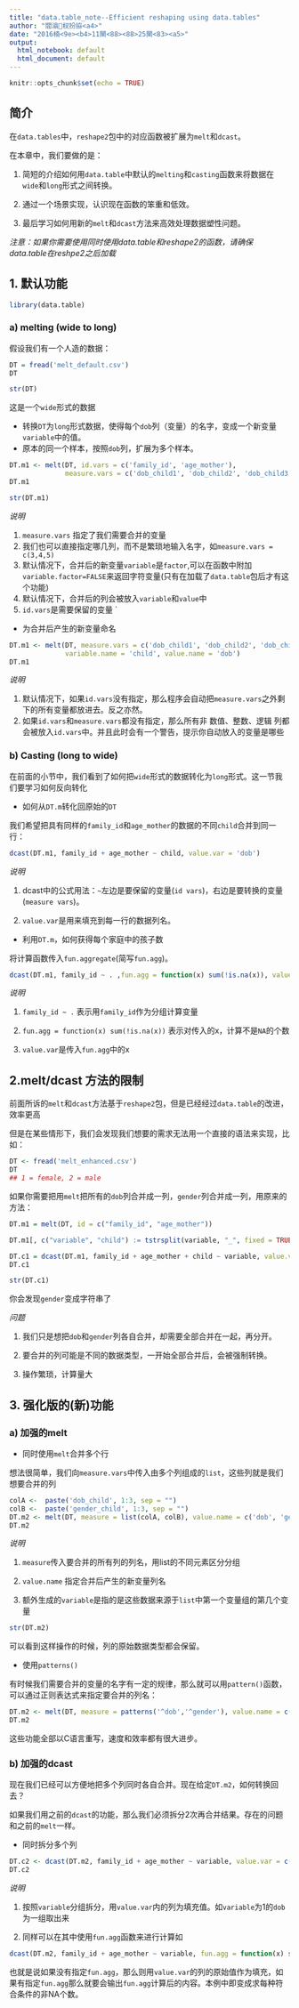 ```yaml
---
title: "data.table_note--Efficient reshaping using data.tables"
author: "閻滃杈扮拹<a4>"
date: "2016楠<9e><b4>11閺<88><88>25閺<83><a5>"
output:
  html_notebook: default
  html_document: default
---
```


```r
knitr::opts_chunk$set(echo = TRUE)
```

## 简介

在`data.tables`中，`reshape2`包中的对应函数被扩展为`melt`和`dcast`。

在本章中，我们要做的是：

1. 简短的介绍如何用`data.table`中默认的`melting`和`casting`函数来将数据在`wide`和`long`形式之间转换。

2. 通过一个场景实现，认识现在函数的笨重和低效。

3. 最后学习如何用新的`melt`和`dcast`方法来高效处理数据塑性问题。

*注意：如果你需要使用同时使用data.table和reshape2的函数，请确保data.table在reshpe2之后加载*

## 1. 默认功能

```r
library(data.table)
```


### a) melting (wide to long) 

假设我们有一个人造的数据：

```r
DT = fread('melt_default.csv')
DT
```

```r
str(DT)
```

这是一个`wide`形式的数据

- 转换`DT`为`long`形式数据，使得每个`dob`列（变量）的名字，变成一个新变量`variable`中的值。
- 原本的同一个样本，按照`dob`列，扩展为多个样本。

```r
DT.m1 <- melt(DT, id.vars = c('family_id', 'age_mother'), 
              measure.vars = c('dob_child1', 'dob_child2', 'dob_child3'))
DT.m1
```

```r
str(DT.m1)
```

*说明*

1. `measure.vars` 指定了我们需要合并的变量
2. 我们也可以直接指定哪几列，而不是繁琐地输入名字，如`measure.vars = c(3,4,5)`
3. 默认情况下，合并后的新变量`variable`是`factor`,可以在函数中附加`variable.factor=FALSE`来返回字符变量(只有在加载了`data.table`包后才有这个功能)
4. 默认情况下，合并后的列会被放入`variable`和`value`中
5. `id.vars`是需要保留的变量
`
- 为合并后产生的新变量命名

```r
DT.m1 <- melt(DT, measure.vars = c('dob_child1', 'dob_child2', 'dob_child3'), 
              variable.name = 'child', value.name = 'dob')
DT.m1
```

*说明*

1. 默认情况下，如果`id.vars`没有指定，那么程序会自动把`measure.vars`之外剩下的所有变量都放进去。反之亦然。
2. 如果`id.vars`和`measure.vars`都没有指定，那么所有非 数值、整数、逻辑 列都会被放入`id.vars`中。并且此时会有一个警告，提示你自动放入的变量是哪些

### b) Casting (long to wide)

在前面的小节中，我们看到了如何把`wide`形式的数据转化为`long`形式。这一节我们要学习如何反向转化

- 如何从`DT.m`转化回原始的`DT`

我们希望把具有同样的`family_id`和`age_mother`的数据的不同`child`合并到同一行：

```r
dcast(DT.m1, family_id + age_mother ~ child, value.var = 'dob')
```

*说明*

1. dcast中的公式用法：`~`左边是要保留的变量(`id vars`)，右边是要转换的变量(`measure vars`)。

2. `value.var`是用来填充到每一行的数据列名。

- 利用`DT.m`，如何获得每个家庭中的孩子数

将计算函数传入`fun.aggregate`(简写`fun.agg`)。

```r
dcast(DT.m1, family_id ~ . ,fun.agg = function(x) sum(!is.na(x)), value.var = 'dob')
```

*说明*

1. `family_id ~ .` 表示用`family_id`作为分组计算变量

2. `fun.agg = function(x) sum(!is.na(x))` 表示对传入的x，计算不是`NA`的个数

3. `value.var`是传入`fun.agg`中的x

## 2.melt/dcast 方法的限制

前面所诉的`melt`和`dcast`方法基于`reshape2`包，但是已经经过`data.table`的改进，效率更高

但是在某些情形下，我们会发现我们想要的需求无法用一个直接的语法来实现，比如：

```r
DT <- fread('melt_enhanced.csv')
DT
## 1 = female, 2 = male
```

如果你需要把用`melt`把所有的`dob`列合并成一列，`gender`列合并成一列，用原来的方法：

```r
DT.m1 = melt(DT, id = c("family_id", "age_mother"))
```

```r
DT.m1[, c("variable", "child") := tstrsplit(variable, "_", fixed = TRUE)]
```

```r
DT.c1 = dcast(DT.m1, family_id + age_mother + child ~ variable, value.var = "value")
DT.c1
```

```r
str(DT.c1)
```

你会发现`gender`变成字符串了

*问题*

1. 我们只是想把`dob`和`gender`列各自合并，却需要全部合并在一起，再分开。

2. 要合并的列可能是不同的数据类型，一开始全部合并后，会被强制转换。

3. 操作繁琐，计算量大

## 3. 强化版的(新)功能

### a) 加强的melt

- 同时使用`melt`合并多个行

想法很简单，我们向`measure.vars`中传入由多个列组成的`list`，这些列就是我们想要合并的列

```r
colA <-  paste('dob_child', 1:3, sep = "") 
colB <-  paste('gender_child', 1:3, sep = "")
DT.m2 <- melt(DT, measure = list(colA, colB), value.name = c('dob', 'gender')) 
DT.m2
```

*说明*

1. `measure`传入要合并的所有列的列名，用list的不同元素区分分组

2. `value.name` 指定合并后产生的新变量列名

3. 额外生成的`variable`是指的是这些数据来源于`list`中第一个变量组的第几个变量

```r
str(DT.m2)
```

可以看到这样操作的时候，列的原始数据类型都会保留。

- 使用`patterns()`

有时候我们需要合并的变量的名字有一定的规律，那么就可以用`pattern()`函数，可以通过正则表达式来指定要合并的列名：

```r
DT.m2 <- melt(DT, measure = patterns('^dob','^gender'), value.name = c('dob', 'gender'))
DT.m2
```

这些功能全部以C语言重写，速度和效率都有很大进步。

### b) 加强的dcast

现在我们已经可以方便地把多个列同时各自合并。现在给定`DT.m2`，如何转换回去？

如果我们用之前的`dcast`的功能，那么我们必须拆分2次再合并结果。存在的问题和之前的`melt`一样。

- 同时拆分多个列

```r
DT.c2 <- dcast(DT.m2, family_id + age_mother ~ variable, value.var = c('dob','gender'))
DT.c2
```

*说明*

1. 按照`variable`分组拆分，用`value.var`内的列为填充值。如`variable`为1的`dob`为一组取出来

2. 同样可以在其中使用`fun.agg`函数来进行计算如

```r
dcast(DT.m2, family_id + age_mother ~ variable, fun.agg = function(x) sum(!is.na(x)), value.var = c('dob','gender'))
```

也就是说如果没有指定`fun.agg`，那么则用`value.var`的列的原始值作为填充，如果有指定`fun.agg`那么就要会输出`fun.agg`计算后的内容。本例中即变成求每种符合条件的非NA个数。
